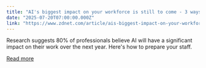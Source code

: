 ```yaml
---
title: "AI's biggest impact on your workforce is still to come - 3 ways to avoid getting left behind"
date: "2025-07-20T07:00:00.000Z"
link: "https://www.zdnet.com/article/ais-biggest-impact-on-your-workforce-is-still-to-come-3-ways-to-avoid-getting-left-behind/"
---
```


Research suggests 80% of professionals believe AI will have a significant impact on their work over the next year. Here's how to prepare your staff.

[Read more](https://www.zdnet.com/article/ais-biggest-impact-on-your-workforce-is-still-to-come-3-ways-to-avoid-getting-left-behind/)
